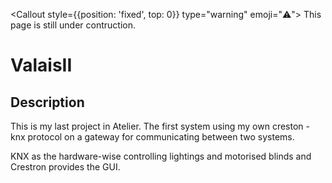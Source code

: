 
<Callout style={{position: 'fixed', top: 0}} type="warning" emoji="⚠️">
  This page is still under contruction.
</Callout>

# ValaisII

## Description

This is my last project in Atelier. The first system using my own creston - knx protocol on a gateway for communicating between two systems.

KNX as the hardware-wise controlling lightings and motorised blinds and Crestron provides the GUI.

